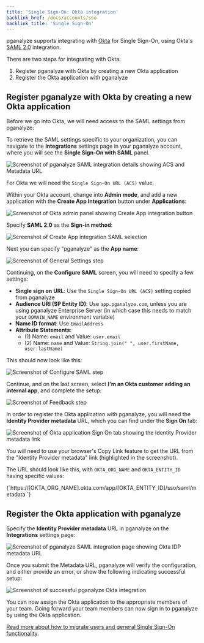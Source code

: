 ```yaml
---
title: 'Single Sign-On: Okta integration'
backlink_href: /docs/accounts/sso
backlink_title: 'Single Sign-On'
---
```


pganalyze supports integrating with [Okta](https://www.okta.com/) for Single Sign-On, using Okta's [SAML 2.0](https://en.wikipedia.org/wiki/SAML_2.0) integration.

There are two steps for integrating with Okta:

1. Register pganalyze with Okta by creating a new Okta application
2. Register the Okta application with pganalyze

## Register pganalyze with Okta by creating a new Okta application

Before we go into Okta, we will need access to the SAML settings from pganalyze:

To retrieve the SAML settings specific to your organization, you can navigate to the **Integrations**
settings page in your pganalyze account, where you will see the **Single Sign-On with SAML** panel.

![Screenshot of pganalyze SAML integration details showing ACS and Metadata URL](../sso_details_for_idp.png)

For Okta we will need the `Single Sign-On URL (ACS)` value.

Within your Okta account, change into **Admin mode**, and add a new application with the **Create App Integration** button under **Applications**:

![Screenshot of Okta admin panel showing Create App integration button](okta_create_app_integration.png)

Specify **SAML 2.0** as the **Sign-in method**:

![Screenshot of Create App integration SAML selection](okta_create_app_integration_saml_method.png)

Next you can specify "pganalyze" as the **App name**:

![Screenshot of General Settings step](okta_general_settings.png)

Continuing, on the **Configure SAML** screen, you will need to specify a few settings:

* **Single sign on URL**: Use the `Single Sign-On URL (ACS)` setting copied from pganalyze
* **Audience URI (SP Entity ID)**: Use `app.pganalyze.com`, unless you are using pganalyze Enterprise Server (in which case this needs to match your `DOMAIN_NAME` environment variable)
* **Name ID format**: Use `EmailAddress`
* **Attribute Statements**:
  - (1) Name: `email` and Value: `user.email`
  - (2) Name: `name` and Value: `String.join(" ", user.firstName, user.lastName)`

This should now look like this:

![Screenshot of Configure SAML step](okta_saml_settings.png)

Continue, and on the last screen, select **I'm an Okta customer adding an internal app**, and complete the setup:

![Screenshot of Feedback step](okta_feedback_settings.png)

In order to register the Okta application with pganalyze, you will need the **Identity Provider metadata** URL, which you can find under the **Sign On** tab:

![Screenshot of Okta application Sign On tab showing the Identity Provider metadata link](okta_app_idp_metadata.png)

You will need to use your browser's Copy Link feature to get the URL from the "Identity Provider metadata" link (highlighted in the screenshot).

The URL should look like this, with `OKTA_ORG_NAME` and `OKTA_ENTITY_ID` having specific values:

<CodeBlock language="bash">
{`https://[OKTA_ORG_NAME].okta.com/app/[OKTA_ENTITY_ID]/sso/saml/metadata
`}
</CodeBlock>

## Register the Okta application with pganalyze

Specify the **Identity Provider metadata** URL in pganalyze on the **Integrations** settings page:

![Screenshot of pganalyze SAML integration page showing Okta IDP metadata URL](pganalyze_okta_idp_metadata_url.png)

Once you submit the Metadata URL, pganalyze will verify the configuration, and either provide an error,
or show the following indicating successful setup:

![Screenshot of successful pganalyze Okta integration](pganalyze_okta_success.png)

You can now assign the Okta application to the appropriate members of your team. Going forward your team members can now sign in to pganalyze by using the Okta application.

[Read more about how to migrate users and general Single Sign-On functionality](/docs/accounts/sso).
